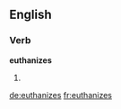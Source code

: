 ==English==

===Verb===
'''euthanizes'''

# {{third-person singular of|[[euthanize]]}}

[[de:euthanizes]]
[[fr:euthanizes]]
